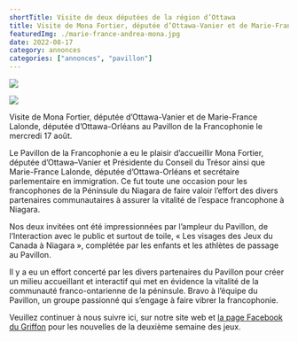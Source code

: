 ```yaml
---
shortTitle: Visite de deux députées de la région d’Ottawa
title: Visite de Mona Fortier, députée d’Ottawa-Vanier et de Marie-France Lalonde, députée d’Ottawa-Orléans au Pavillon de la Francophonie le mercredi 17 août
featuredImg: ./marie-france-andrea-mona.jpg
date: 2022-08-17
category: annonces
categories: ["annonces", "pavillon"]
---
```


<div className="row">
<div className="col-md-6 my-4">

![](./marie-france-andrea-mona.jpg)
</div>
<div className="col-md-6 my-4">

![](./marie-france-caroline-mona.jpg)
</div>
</div>

Visite de Mona Fortier, députée d’Ottawa-Vanier et de Marie-France Lalonde, députée d’Ottawa-Orléans au Pavillon de la Francophonie le mercredi 17 août.

Le Pavillon de la Francophonie a eu le plaisir d’accueillir Mona Fortier, députée d’Ottawa–Vanier et Présidente du Conseil du Trésor ainsi que Marie-France Lalonde, députée d’Ottawa-Orléans et secrétaire parlementaire en immigration. Ce fut toute une occasion pour les francophones de la Péninsule du Niagara de faire valoir l’effort des divers partenaires communautaires à assurer la vitalité de l’espace francophone à Niagara.

Nos deux invitées ont été impressionnées par l’ampleur du Pavillon, de l’Interaction avec le public et surtout de toile, « Les visages des Jeux du Canada à Niagara », complétée par les enfants et les athlètes de passage au Pavillon.

Il y a eu un effort concerté par les divers partenaires du Pavillon pour créer un milieu accueillant et interactif qui met en évidence la vitalité de la communauté franco-ontarienne de la péninsule. Bravo à l’équipe du Pavillon, un groupe passionné qui s’engage à faire vibrer la francophonie.

Veuillez continuer à nous suivre ici, sur notre site web et <a href="https://www.facebook.com/profile.php?id=100074350820299" target="_blank">la page Facebook du Griffon</a> pour les nouvelles de la deuxième semaine des jeux.